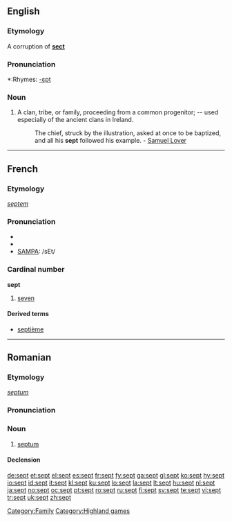 {{webster}}
==English==

===Etymology===
A corruption of '''[[sect]]'''

===Pronunciation===
*:Rhymes: [[Rhymes:English:-ɛpt|-ɛpt]]

===Noun===
{{en-noun}}

#A clan, tribe, or family, proceeding from a common progenitor; -- used especially of the ancient clans in Ireland.
#:The chief, struck by the illustration, asked at once to be baptized, and all his '''sept''' followed his example. - [[w:Samuel Lover|Samuel Lover]]

[[Category:Family]]
[[Category:Highland games]]

----

==French==

===Etymology===
{{L.|fr}} ''[[septem]]''

===Pronunciation===
*{{audio|Fr-sept.ogg|audio}}
*{{IPA|lang=fr|/sɛt/}}
*[[w:SAMPA|SAMPA]]: /sEt/

===Cardinal number===
'''sept'''

# {{cardinal|lang=fr}} [[seven]]

====Derived terms====
*[[septième]]

----

==Romanian==

===Etymology===
{{L.|ro}} ''[[septum]]''

===Pronunciation===
{{IPA|[sept]|lang=ro}}

===Noun===
{{ro-noun|gend=n|pl=septuri}}

# {{anatomy|lang=ro}} [[septum]]

====Declension====
{{ro-noun-n|pl=septuri|def=septul}}

[[de:sept]]
[[et:sept]]
[[el:sept]]
[[es:sept]]
[[fr:sept]]
[[fy:sept]]
[[ga:sept]]
[[gl:sept]]
[[ko:sept]]
[[hy:sept]]
[[io:sept]]
[[id:sept]]
[[it:sept]]
[[kl:sept]]
[[ku:sept]]
[[lo:sept]]
[[la:sept]]
[[lt:sept]]
[[hu:sept]]
[[nl:sept]]
[[ja:sept]]
[[no:sept]]
[[oc:sept]]
[[pt:sept]]
[[ro:sept]]
[[ru:sept]]
[[fi:sept]]
[[sv:sept]]
[[te:sept]]
[[vi:sept]]
[[tr:sept]]
[[uk:sept]]
[[zh:sept]]